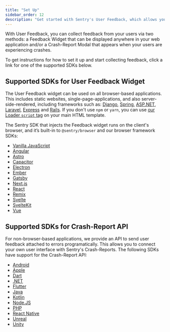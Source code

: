 ```yaml
---
title: "Set Up"
sidebar_order: 12
description: "Get started with Sentry's User Feedback, which allows you to collect feedback from your users."
---
```


With User Feedback, you can collect feedback from your users via two methods: a Feedback Widget that can be displayed anywhere in your web application and/or a Crash-Report Modal that appears when your users are experiencing crashes.

To get instructions for how to set it up and start collecting feedback, click a link for one of the supported SDKs below.

## Supported SDKs for User Feedback Widget

The User Feedback widget can be used on all browser-based applications. This includes static websites, single-page-applications, and also server-side-rendered, including frameworks such as:
[Django](/platforms/python/integrations/django/),
[Spring](/platforms/java/guides/spring-boot/),
[ASP.NET](/platforms/dotnet/guides/aspnetcore/),
[Laravel](/platforms/php/guides/laravel/),
[Express](/platforms/javascript/guides/express/) and
[Rails](/platforms/ruby/guides/rails/).
If you don't use `npm` or `yarn`, you can use [our Loader `script` tag](/platforms/javascript/install/loader/) on your main HTML template.

The Sentry SDK that injects the Feedback widget runs on the client's browser, and it’s built-in to `@sentry/browser` and our browser framework SDKs:

- [Vanilla JavaScript](/platforms/javascript/user-feedback/)
- [Angular](/platforms/javascript/guides/angular/user-feedback/)
- [Astro](/platforms/javascript/guides/astro/user-feedback/)
- [Capacitor](/platforms/javascript/guides/capacitor/user-feedback/)
- [Electron](/platforms/javascript/guides/electron/user-feedback/)
- [Ember](/platforms/javascript/guides/ember/user-feedback/)
- [Gatsby](/platforms/javascript/guides/gatsby/user-feedback/)
- [Next.js](/platforms/javascript/guides/nextjs/user-feedback/)
- [React](/platforms/javascript/guides/react/user-feedback/)
- [Remix](/platforms/javascript/guides/remix/user-feedback/)
- [Svelte](/platforms/javascript/guides/svelte/user-feedback/)
- [SvelteKit](/platforms/javascript/guides/sveltekit/user-feedback/)
- [Vue](/platforms/javascript/guides/vue/user-feedback/)

## Supported SDKs for Crash-Report API

For non-browser-based applications, we provide an API to send user feedback attached to errors programatically.
This allows you to connect your own user interface with Sentry's Crash-Reports. The following SDKs have support for the Crash-Report API:

- [Android](/platforms/android/user-feedback/)
- [Apple](/platforms/apple/user-feedback/)
- [Dart](/platforms/dart/user-feedback/)
- [.NET](/platforms/dotnet/user-feedback/)
- [Flutter](/platforms/flutter/user-feedback/)
- [Java](/platforms/java/user-feedback/)
- [Kotlin](/platforms/kotlin-multiplatform/user-feedback/)
- [Node.JS](/platforms/javascript/guides/node/user-feedback/)
- [PHP](/platforms/php/user-feedback/)
- [React Native](/platforms/react-native/user-feedback/)
- [Unreal](/platforms/unreal/user-feedback/)
- [Unity](/platforms/unity/user-feedback/)
